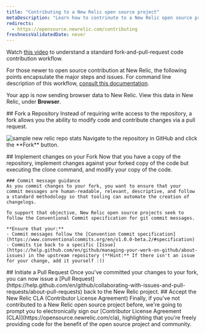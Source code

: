 ```yaml
---
title: "Contributing to a New Relic open source project"
metaDescription: "Learn how to contrinute to a New Relic open source project: code reviews, issue tracking, and community etiquette for seamless collaboration."
redirects:
  - https://opensource.newrelic.com/contributing
freshnessValidatedDate: never
---
```

Watch [this video](https://www.youtube.com/watch?v=3zalIudBF6A) to understand a standard fork-and-pull-request code contribution workflow.

For those newer to open source contribution at New Relic, the following points encapsulate the major steps and issues. For command line description of this workflow, [consult this documentation](https://gist.github.com/tangollama/5d9d63fef0ed4498fb5fbb057bb5983d).

Your app is now sending browser data to New Relic. View this data in New Relic, under <DNT>**Browser**</DNT>.

<Steps>
  <Step>
    ## Fork a Repository
    Instead of requiring write access to the repository, a fork allows you the ability to modify code and contribute changes via a pull request.<p/>
    <img
      title="sample new relic repo"
      alt="sample new relic repo stats"
      src="/images/nr1-browser-analyzer-repo.webp"
    />
    Navigate to the repository in GitHub and click the **Fork** button.<p/>
  </Step>

  <Step>
    ## Implement changes on your Fork
    Now that you have a copy of the repository, implement changes against your forked copy of the code but executing the clone command, and modify your copy of the code.

    ### Commit message guidance
    As you commit changes to your fork, you want to ensure that your commit messages are human-readable, relevant, descriptive, and follow a standard methodology so that tooling can automate the creation of changelogs.
    
    To support that objective, New Relic open source projects seek to follow the Conventional Commit specification for git commit messages.

    **Ensure that your:**
    - Commit messages follow the [Convention Commit specification](https://www.conventionalcommits.org/en/v1.0.0-beta.2/#specification)
    - Commits tie back to a specific [Issue](https://help.github.com/en/github/managing-your-work-on-github/about-issues) in the upstream repository (**Hint:** If there isn't an issue for your change, add it yourself :))

  </Step>

  <Step>
    ## Initiate a Pull Request
    Once you've committed your changes to your fork, you can now issue a [Pull Request](https://help.github.com/en/github/collaborating-with-issues-and-pull-requests/about-pull-requests) back to the New Relic project.
  </Step>
  
  <Step>
    ## Accept the New Relic CLA (Contributor License Agreement)
    Finally, if you've not contributed to a New Relic open source project before, we're going to prompt you to electronically sign our [Contributor License Agreement (CLA)](https://opensource.newrelic.com/cla), highlighting that you're freely providing code for the benefit of the open source project and community.
  </Step>
</Steps>

